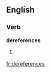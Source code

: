 
==English==

===Verb===
'''dereferences'''

# {{third-person singular of|[[dereference]]}}

[[fr:dereferences]]